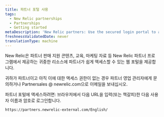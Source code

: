 ```yaml
---
title: 파트너 포털 사용
tags:
  - New Relic partnerships
  - Partnerships
  - Getting started
metaDescription: 'New Relic partners: Use the secured login portal to access content created specifically for you.'
freshnessValidatedDate: never
translationType: machine
---
```


New Relic은 파트너 판매 지원 콘텐츠, 교육, 마케팅 자료 등 New Relic 파트너 프로그램에서 제공하는 귀중한 리소스에 파트너가 쉽게 액세스할 수 있는 웹 포털을 제공합니다.

귀하가 파트너이고 아직 이에 대한 액세스 권한이 없는 경우 파트너 영업 관리자에게 문의하거나 Partnersales @ newrelic.com으로 이메일을 보내십시오.

파트너 포털에 액세스하려면: 브라우저에서 다음 URL을 입력(또는 책갈피)한 다음 사용자 이름과 암호로 로그인합니다.

```
https://partners.newrelic-external.com/English/
```
